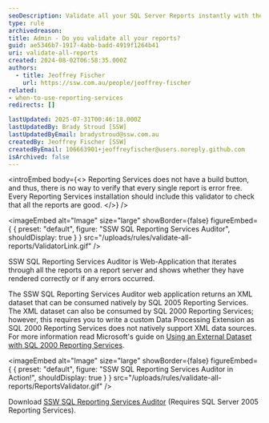 ```yaml
---
seoDescription: Validate all your SQL Server Reports instantly with the SSW SQL Reporting Services Auditor and ensure every report renders correctly without any errors.
type: rule
archivedreason:
title: Admin - Do you validate all your reports?
guid: ae5346b7-1917-4abb-badd-4919f1264b41
uri: validate-all-reports
created: 2024-08-02T06:58:35.000Z
authors:
  - title: Jeoffrey Fischer
    url: https://ssw.com.au/people/jeoffrey-fischer
related:
- when-to-use-reporting-services
redirects: []

lastUpdated: 2025-07-31T00:46:18.000Z
lastUpdatedBy: Brady Stroud [SSW]
lastUpdatedByEmail: bradystroud@ssw.com.au
createdBy: Jeoffrey Fischer [SSW]
createdByEmail: 106663901+jeoffreyfischer@users.noreply.github.com
isArchived: false
---
```


<introEmbed
  body={<>
Reporting Services does not have a build button, and thus, there is no way to verify that every single report is error free.
Every Reporting Services installation should include this validator to check that all the reports are good.
  </>}
/>

<imageEmbed
  alt="Image"
  size="large"
  showBorder={false}
  figureEmbed={ {
    preset: "default",
    figure: "SSW SQL Reporting Services Auditor",
    shouldDisplay: true
  } }
  src="/uploads/rules/validate-all-reports/ValidatorLink.gif"
/>

SSW SQL Reporting Services Auditor is Web-Application that iterates through all the reports on a report server and shows whether they have rendered correctly or if any errors occurred.

The SSW SQL Reporting Services Auditor web application returns an XML dataset that can be consumed natively by SQL 2005 Reporting Services. The XML dataset can also be consumed by SQL 2000 Reporting Services; however, this requires you to write a custom Data Processing Extension as SQL 2000 Reporting Services does not natively support XML data sources.
For more information read Microsoft's guide on [Using an External Dataset with SQL 2000 Reporting Services](https://learn.microsoft.com/en-us/sql/reporting-services/extensions/data-processing/using-an-external-dataset-with-reporting-services?WT.mc_id=DP-MVP-33518).


<imageEmbed
  alt="Image"
  size="large"
  showBorder={false}
  figureEmbed={ {
    preset: "default",
    figure: "SSW SQL Reporting Services Auditor in Action!",
    shouldDisplay: true
  } }
  src="/uploads/rules/validate-all-reports/ReportsValidator.gif"
/>

Download [SSW SQL Reporting Services Auditor](https://www.ssw.com.au/archive/sql-reporting-services-auditor/user-guide.html) (Requires SQL Server 2005 Reporting Services).
